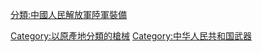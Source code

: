 [[Category:以原產地分類的槍械|Category:以原產地分類的槍械]]
[[Category:中华人民共和国武器|Category:中华人民共和国武器]]
[[分類:中國人民解放軍陸軍裝備|分類:中國人民解放軍陸軍裝備]]